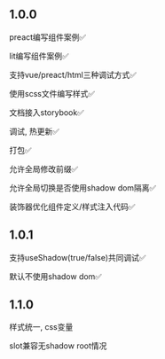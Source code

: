 ## 1.0.0

preact编写组件案例✅

lit编写组件案例✅

支持vue/preact/html三种调试方式✅

使用scss文件编写样式✅

文档接入storybook✅

调试, 热更新✅

打包✅

允许全局修改前缀✅

允许全局切换是否使用shadow dom隔离✅

装饰器优化组件定义/样式注入代码✅

## 1.0.1

支持useShadow(true/false)共同调试✅

默认不使用shadow dom✅

## 1.1.0

样式统一, css变量

slot兼容无shadow root情况

